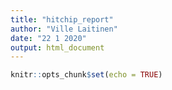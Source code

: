 ```yaml
---
title: "hitchip_report"
author: "Ville Laitinen"
date: "22 1 2020"
output: html_document
---
```


```r
knitr::opts_chunk$set(echo = TRUE)
```

